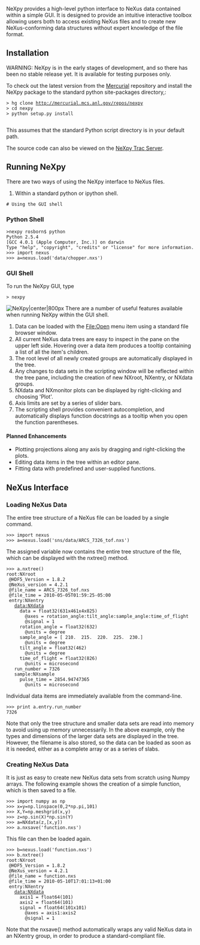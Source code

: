 NeXpy provides a high-level python interface to NeXus data contained within a simple GUI. It is designed to provide an intuitive interactive toolbox allowing users both to access existing NeXus files and to create new NeXus-conforming data structures without expert knowledge of the file format.  

==Installation==
WARNING: NeXpy is in the early stages of development, and so there has been no stable release yet. It is available for testing purposes only. 

To check out the latest version from the [http://mercurial.selenic.com/ Mercurial] repository and install the NeXpy package to the standard python site-packages directory,:
 > hg clone http://mercurial.mcs.anl.gov/repos/nexpy
 > cd nexpy
 > python setup.py install
  
This assumes that the standard Python script directory is in your default path. 

The source code can also be viewed on the [http://trac.mcs.anl.gov/projects/nexpy/ NeXpy Trac Server].

==Running NeXpy==
There are two ways of using the NeXpy interface to NeXus files.
# Within a standard python or ipython shell. 
 # Using the GUI shell

===Python Shell===
 >nexpy rosborn$ python
 Python 2.5.4
 [GCC 4.0.1 (Apple Computer, Inc.)] on darwin
 Type "help", "copyright", "credits" or "license" for more information.
 >>> import nexus
 >>> a=nexus.load('data/chopper.nxs')

===GUI Shell===
To run the NeXpy GUI, type
 > nexpy
[[Image:Nexpy.png|NeXpy|center|800px]]
There are a number of useful features available when running NeXpy within the GUI shell. 
# Data can be loaded with the File:Open menu item using a standard file browser window.
# All current NeXus data trees are easy to inspect in the pane on the upper left side. Hovering over a data item produces a tooltip containing a list of all the item's children. 
# The root level of all newly created groups are automatically displayed in the tree.
# Any changes to data sets in the scripting window will be reflected within the tree pane, including the creation of new NXroot, NXentry, or NXdata groups.
# NXdata and NXmonitor plots can be displayed by right-clicking and choosing 'Plot'.
# Axis limits are set by a series of slider bars.
# The scripting shell provides convenient autocompletion, and automatically displays function docstrings as a tooltip when you open the function parentheses.
====Planned Enhancements====
* Plotting projections along any axis by dragging and right-clicking the plots.
* Editing data items in the tree within an editor pane.
* Fitting data with predefined and user-supplied functions.
==NeXus Interface==
===Loading NeXus Data===
The entire tree structure of a NeXus file can be loaded by a single command.
 >>> import nexus
 >>> a=nexus.load('sns/data/ARCS_7326_tof.nxs')
The assigned variable now contains the entire tree structure of the file, which can be displayed with the nxtree() method.
 >>> a.nxtree()
 root:NXroot
  @HDF5_Version = 1.8.2
  @NeXus_version = 4.2.1
  @file_name = ARCS_7326_tof.nxs
  @file_time = 2010-05-05T01:59:25-05:00
  entry:NXentry
    data:NXdata
      data = float32(631x461x4x825)
        @axes = rotation_angle:tilt_angle:sample_angle:time_of_flight
        @signal = 1
      rotation_angle = float32(632)
        @units = degree
      sample_angle = [ 210.  215.  220.  225.  230.]
        @units = degree
      tilt_angle = float32(462)
        @units = degree
      time_of_flight = float32(826)
        @units = microsecond
    run_number = 7326
    sample:NXsample
      pulse_time = 2854.94747365
        @units = microsecond
Individual data items are immediately available from the command-line.
 >>> print a.entry.run_number
 7326
Note that only the tree structure and smaller data sets are read into memory to avoid using up memory unnecessarily. In the above example, only the types and dimensions of the larger data sets are displayed in the tree. However, the filename is also stored, so the data can be loaded as soon as it is needed, either as a complete array or as a series of slabs.

===Creating NeXus Data===
It is just as easy to create new NeXus data sets from scratch using Numpy arrays. The following example shows the creation of a simple function, which is then saved to a file. 
 >>> import numpy as np
 >>> x=y=np.linspace(0,2*np.pi,101)
 >>> X,Y=np.meshgrid(x,y)
 >>> z=np.sin(X)*np.sin(Y)
 >>> a=NXdata(z,[x,y])
 >>> a.nxsave('function.nxs')
This file can then be loaded again. 
 >>> b=nexus.load('function.nxs')
 >>> b.nxtree()
 root:NXroot
  @HDF5_Version = 1.8.2
  @NeXus_version = 4.2.1
  @file_name = function.nxs
  @file_time = 2010-05-10T17:01:13+01:00
  entry:NXentry
    data:NXdata
      axis1 = float64(101)
      axis2 = float64(101)
      signal = float64(101x101)
        @axes = axis1:axis2
        @signal = 1
Note that the nxsave() method automatically wraps any valid NeXus data in an NXentry group, in order to produce a standard-compliant file.